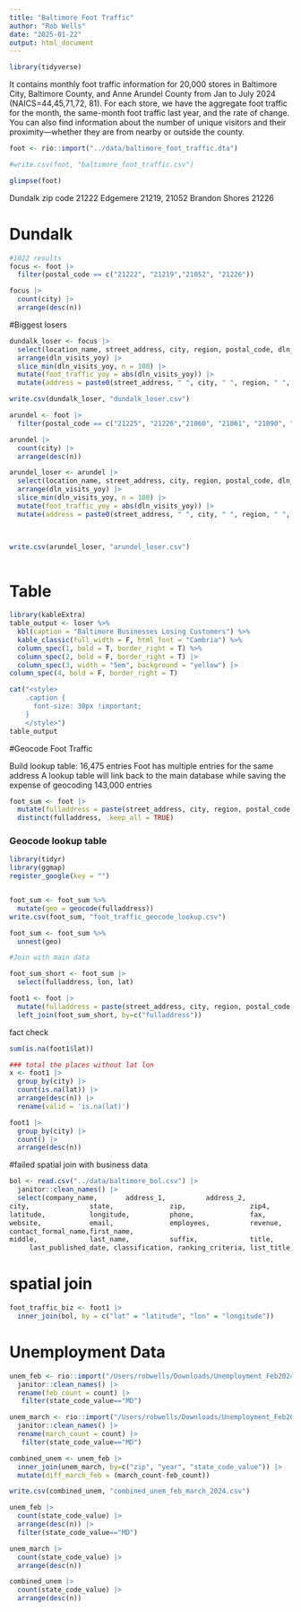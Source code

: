 ```yaml
---
title: "Baltimore Foot Traffic"
author: "Rob Wells"
date: "2025-01-22"
output: html_document
---
```

```r
library(tidyverse)
```

It contains monthly foot traffic information for 20,000 stores in Baltimore City, Baltimore County, and Anne Arundel County from Jan to July 2024 (NAICS=44,45,71,72, 81). 
For each store, we have the aggregate foot traffic for the month, the same-month foot traffic last year, and the rate of change. You can also find information about the number of unique visitors and their proximity—whether they are from nearby or outside the county.

```r
foot <- rio::import("../data/baltimore_foot_traffic.dta")

#write.csv(foot, "baltimore_foot_traffic.csv")
```

```r
glimpse(foot)
```

Dundalk zip code 21222
Edgemere 21219, 21052
Brandon Shores 21226

# Dundalk
```r
#1022 results
focus <- foot |> 
  filter(postal_code == c("21222", "21219","21052", "21226"))

focus |> 
  count(city) |> 
  arrange(desc(n))
```

#Biggest losers

```r
dundalk_loser <- focus |> 
  select(location_name, street_address, city, region, postal_code, dln_visits_yoy, start) |> 
  arrange(dln_visits_yoy) |> 
  slice_min(dln_visits_yoy, n = 100) |>
  mutate(foot_traffic_yoy = abs(dln_visits_yoy)) |> 
  mutate(address = paste0(street_address, " ", city, " ", region, " ", postal_code)) 

write.csv(dundalk_loser, "dundalk_loser.csv")

```


```r
arundel <- foot |> 
  filter(postal_code == c("21225", "21226","21060", "21061", "21090", "21122"))

arundel |> 
  count(city) |> 
  arrange(desc(n))


```

```r
arundel_loser <- arundel |> 
  select(location_name, street_address, city, region, postal_code, dln_visits_yoy, start) |> 
  arrange(dln_visits_yoy) |> 
  slice_min(dln_visits_yoy, n = 100) |>
  mutate(foot_traffic_yoy = abs(dln_visits_yoy)) |> 
  mutate(address = paste0(street_address, " ", city, " ", region, " ", postal_code)) 
  


write.csv(arundel_loser, "arundel_loser.csv")
  


```


# Table
```r
library(kableExtra)
table_output <- loser %>%
  kbl(caption = "Baltimore Businesses Losing Customers") %>%
  kable_classic(full_width = F, html_font = "Cambria") %>%
  column_spec(1, bold = T, border_right = T) %>%
  column_spec(2, bold = F, border_right = T) |> 
  column_spec(3, width = "5em", background = "yellow") |> 
column_spec(4, bold = F, border_right = T) 

cat("<style>
    .caption {
      font-size: 30px !important;
    }
    </style>")
table_output


```
#Geocode Foot Traffic

Build lookup table: 16,475 entries
Foot has multiple entries for the same address
A lookup table will link back to the main database while saving the expense of geocoding 143,000 entries
```r
foot_sum <- foot |> 
  mutate(fulladdress = paste(street_address, city, region, postal_code, sep = ", ")) |> 
  distinct(fulladdress, .keep_all = TRUE)


```

### Geocode lookup table
```r
library(tidyr)
library(ggmap)
register_google(key = "")


foot_sum <- foot_sum %>% 
  mutate(geo = geocode(fulladdress)) 
write.csv(foot_sum, "foot_traffic_geocode_lookup.csv")

foot_sum <- foot_sum %>% 
  unnest(geo)

#Join with main data

foot_sum_short <- foot_sum |> 
  select(fulladdress, lon, lat)

foot1 <- foot |> 
  mutate(fulladdress = paste(street_address, city, region, postal_code, sep = ", ")) |>
  left_join(foot_sum_short, by=c("fulladdress"))

```

fact check
```r
sum(is.na(foot1$lat))

### total the places without lat lon
x <- foot1 |> 
  group_by(city) |> 
  count(is.na(lat)) |> 
  arrange(desc(n)) |> 
  rename(valid = 'is.na(lat)')

foot1 |> 
  group_by(city) |> 
  count() |> 
  arrange(desc(n))

```
#failed spatial join with business data
```r
bol <- read.csv("../data/baltimore_bol.csv") |> 
  janitor::clean_names() |> 
  select(company_name,       address_1,          address_2,         
city,               state,              zip,                zip4,              
latitude,           longitude,          phone,              fax,               
website,            email,              employees,          revenue,           
contact_formal_name,first_name,        
middle,             last_name,          suffix,             title,             
     last_published_date, classification, ranking_criteria, list_title, company_id, business_info) 

```

# spatial join
```r
foot_traffic_biz <- foot1 |>
  inner_join(bol, by = c("lat" = "latitude", "lon" = "longitude"))

```

# Unemployment Data

```r
unem_feb <- rio::import("/Users/robwells/Downloads/Unemployment_Feb2024_March2024.xlsx", sheet="Feb2024" ) |> 
  janitor::clean_names() |> 
  rename(feb_count = count) |> 
   filter(state_code_value=="MD")

unem_march <- rio::import("/Users/robwells/Downloads/Unemployment_Feb2024_March2024.xlsx", sheet="March 2024") |> 
  janitor::clean_names() |> 
  rename(march_count = count) |> 
   filter(state_code_value=="MD")

combined_unem <- unem_feb |> 
  inner_join(unem_march, by=c("zip", "year", "state_code_value")) |> 
  mutate(diff_march_feb = (march_count-feb_count))

write.csv(combined_unem, "combined_unem_feb_march_2024.csv")

```

```r

unem_feb |> 
  count(state_code_value) |> 
  arrange(desc(n)) |> 
  filter(state_code_value=="MD")


```

```r
unem_march |> 
  count(state_code_value) |> 
  arrange(desc(n))
```

```r

combined_unem |> 
  count(state_code_value) |> 
  arrange(desc(n))
```

